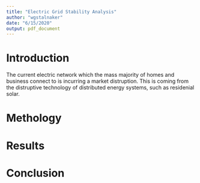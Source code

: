 ```yaml
---
title: "Electric Grid Stability Analysis"
author: "wgstalnaker"
date: "6/15/2020"
output: pdf_document
---
```


# Introduction
<!-- An introduction/overview/executive summary section that describes the dataset and variables, and summarizes the goal of the project and key steps that were performed. -->

The current electric network which the mass majority of homes and business connect to is incurring a market distruption. This is coming from the distruptive technology of distributed energy systems, such as residenial solar. 

# Methology
<!-- A methods/analysis section that explains the process and techniques used, including data cleaning, data exploration and visualization, any insights gained, and your modeling approach. At least two different models or algorithms must be used, with at least one being more advanced than simple linear regression for prediction problems. -->
   
# Results                        
<!-- A results section that presents the modeling results and discusses the model performance. -->
         
# Conclusion                        
<!-- A conclusion section that gives a brief summary of the report, its potential impact, its limitations, and future work. -->

